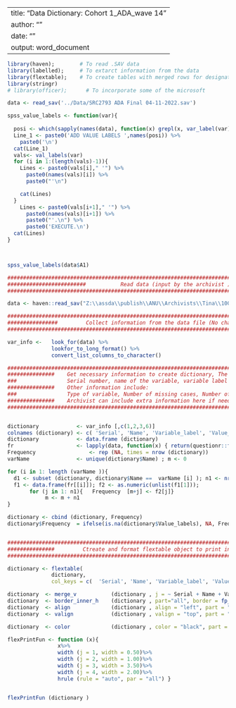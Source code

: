 
---
title: "Data Dictionary: Cohort 1_ADA_wave 14"
author: ""
date: ""
output: word_document
---
```r

library(haven);        # To read .SAV data 
library(labelled);     # To extarct information from the data
library(flextable);    # To create tables with merged rows for designated columns
library(stringr)
# library(officer);      # To incorporate some of the microsoft 

data <- read_sav('../Data/SRC2793 ADA Final 04-11-2022.sav')
```


```r
spss_value_labels <- function(var){
  
  posi <- which(sapply(names(data), function(x) grepl(x, var_label(var))))
  Line_1 <- paste0('ADD VALUE LABELS ',names(posi)) %>% 
    paste0('\n')
  cat(Line_1)
  vals<- val_labels(var)
  for (i in 1:(length(vals)-1)){
    Lines <- paste0(vals[i]," '") %>% 
      paste0(names(vals)[i]) %>% 
      paste0("'\n")

    cat(Lines)
  }
    Lines <- paste0(vals[i+1]," '") %>% 
      paste0(names(vals)[i+1]) %>% 
      paste0("'.\n") %>% 
      paste0('EXECUTE.\n')
  cat(Lines)
}



spss_value_labels(data$A1)

```


```r



#####################################################################################################################
#########################           Read data (input by the archivist )              ################################
#####################################################################################################################

data <- haven::read_sav("Z:\\assda\\publish\\ANU\\Archivists\\Tina\\100119 Youth Research Centre Life Patterns Project 1998-2017\\Original\\Cohort 1_ADA_wave 14.sav")

#####################################################################################################################
################         Collect information from the data file (No change)           ###############################
#####################################################################################################################

var_info <-   look_for(data) %>%
              lookfor_to_long_format() %>%
              convert_list_columns_to_character()

#####################################################################################################################
###############    Get necessary information to create dictionary, The information included here ####################
###                Serial number, name of the variable, variable label and value levels 
###############    Other information include: 
###                Type of variable, Number of missing cases, Number of unique values and range
###############    Archivist can include extra information here if needed                        ####################  
#####################################################################################################################


dictionary            <- var_info [,c(1,2,3,6)]
colnames (dictionary) <- c( 'Serial', 'Name', 'Variable_label', 'Value_labels')
dictionary            <- data.frame (dictionary)
fr                    <- lapply(data, function(x) { return(questionr::freq(x)) })
Frequency                 <- rep (NA, times = nrow (dictionary))
varName               <- unique(dictionary$Name) ; m <- 0

for (i in 1: length (varName )){
  d1 <- subset (dictionary, dictionary$Name ==  varName [i] ); n1 <- nrow (d1)
  f1 <- data.frame(fr[[i]]); f2 <- as.numeric(unlist(f1[1]));
       for (j in 1: n1){   Frequency  [m+j] <- f2[j]} 
            m <- m + n1
}

dictionary <- cbind (dictionary, Frequency)
dictionary$Frequency  = ifelse(is.na(dictionary$Value_labels), NA, Frequency)


#####################################################################################################################
###############         Ctreate and format flextable object to print in Markdown                 ####################
#####################################################################################################################

dictionary <- flextable(
              dictionary, 
              col_keys = c(  'Serial', 'Name', 'Variable_label', 'Value_labels', 'Frequency'))

dictionary  <- merge_v           (dictionary , j = ~ Serial + Name + Variable_label)
dictionary  <- border_inner_h    (dictionary , part="all", border = fp_border(color="gray"))
dictionary  <- align             (dictionary , align = "left", part = "body")
dictionary  <- valign            (dictionary , valign = "top", part = "body")

dictionary  <- color             (dictionary , color = "black", part = "all")

flexPrintFun <- function (x){
                x%>%
                width (j = 1, width = 0.50)%>%
                width (j = 2, width = 1.00)%>%
                width (j = 3, width = 3.50)%>%
                width (j = 4, width = 2.00)%>%
                hrule (rule = "auto", par = "all") }


flexPrintFun (dictionary )  
```


